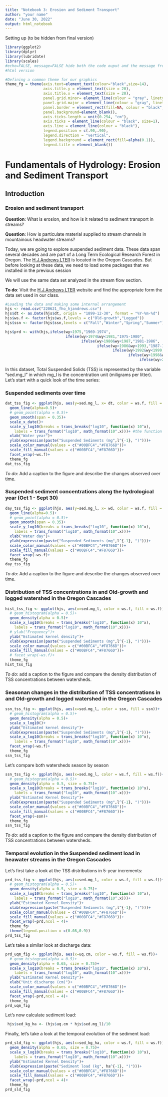 ```yaml
---
title: "Notebook 3: Erosion and Sediment Transport"
author: "your name"
date: "June 30, 2022"
output: html_notebook
---
```


Setting up (to be hidden from final version)


```r
library(ggplot2)
library(dplyr)
library(lubridate)
library(scales)
#echo=FALSE, message=FALSE hide both the code ouput and the message from the 
#html version
```

```r
#Defining a common theme for our graphics
theme_fg = theme(axis.text=element_text(colour="black",size=14),
                 axis.title.y = element_text(size = 20),
                 axis.title.x = element_text(size = 20),
                 panel.grid.minor= element_line(colour = "gray", linetype = "dotted"), 
                 panel.grid.major = element_line(colour = "gray", linetype = "dashed"),
                 panel.border = element_rect(fill=NA, colour = "black", size=1),
                 panel.background=element_blank(),
                 axis.ticks.length = unit(0.254, "cm"),
                 axis.ticks = element_line(colour = "black", size=1), 
                 axis.line = element_line(colour = "black"),
                 legend.position = c(.90,.90),
                 legend.direction = "vertical",
                 legend.background = element_rect(fill=alpha(0.1)),
                 legend.title = element_blank())
```
 

# Fundamentals of Hydrology: Erosion and Sediment Transport

## Introduction

### Erosion and sediment transport

**Question**: What is erosion, and how is it related to sediment transport in streams? 

**Question**: How is particulate material supplied to stream channels in mountainous headwater streams?

Today, we are going to explore suspended sediment data. These data span several decades and are part of a Long Term Ecological Research Forest in Oregon. The [H.J.Andrews LTER](https://andrewsforest.oregonstate.edu/) is located in the Oregon Cascades. But before looking at these data, we need to load some packages that we installed in the previous session

We will use the same data set analyzed in the stream flow section.

**To do**: Visit the [H.J.Andrews LTER](https://andrewsforest.oregonstate.edu/) website and find the appropriate form the data set used in our class. 

```r
#Loading the data and making some internal arrangement
hjs <- read.csv("220621_fho_hjandrews.csv")
hjs$dt <- as.Date(hjs$dt, origin = "1899-12-30", format = "%Y-%m-%d")
hjs$ws.f <- factor(hjs$ws.f,levels = c("Old-growth","Logged"))
hjs$ssn <- factor(hjs$ssn,levels = c("Fall","Winter","Spring","Summer"))
```


```r
hjs$prd <- with(hjs,ifelse(wy<1975,"1969-1974",
                           ifelse(wy>1974&wy<1981,"1975-1980",
                                  ifelse(wy>1980&wy<1987,"1981-1986",
                                         ifelse(wy>1986&wy<1993,"1987-1992", 
                                                ifelse(wy>1992&wy<1999,"1993-1998",
                                                       ifelse(wy>1998&wy<2005,"1999-2004",
                                                            ifelse(wy>2004&wy<2011,"2005-2010","2011+"))))))))
```

In this dataset, Total Suspended Solids (TSS) is represented by the variable "sed.mg_l" in which mg_l is the concentration unit (miligrams per litter). Let's start with a quick look of the time series:

### Suspended sediments over time

```r
dat_tss_fig <- ggplot(hjs, aes(y=sed.mg_l, x= dt, color = ws.f, fill = ws.f))+
  geom_line(alpha=0.5)+
  # geom_point(alpha = 0.5)+
  geom_smooth(span = 0.35)+
  scale_x_date()+
  scale_y_log10(breaks = trans_breaks("log10", function(x) 10^x),
    labels = trans_format("log10", math_format(10^.x)))+ #the function trans_breaks comes with the package scales
  xlab("Water year")+
  ylab(expression(paste("Suspended Sediments (mg",l^{-1}, ")")))+
  scale_color_manual(values = c("#00BFC4","#F8766D"))+
  scale_fill_manual(values = c("#00BFC4","#F8766D"))+
  facet_wrap(~ws.f)+
  theme_fg
dat_tss_fig
```

*To do*: Add a caption to the figure and describe the changes observed over time.

### Suspended sediment concentrations along the hydrological year (Oct 1 - Sept 30)

```r
day_tss_fig <- ggplot(hjs, aes(y=sed.mg_l, x= wd, color = ws.f, fill = ws.f))+
  geom_line(alpha=0.5)+
  # geom_point(alpha = 0.5)+
  geom_smooth(span = 0.35)+
  scale_y_log10(breaks = trans_breaks("log10", function(x) 10^x),
    labels = trans_format("log10", math_format(10^.x)))+
  xlab("Water day")+
  ylab(expression(paste("Suspended Sediments (mg",l^{-1}, ")")))+
  scale_color_manual(values = c("#00BFC4","#F8766D"))+
  scale_fill_manual(values = c("#00BFC4","#F8766D"))+
  facet_wrap(~ws.f)+
  theme_fg
day_tss_fig
```

*To do*: Add a caption to the figure and describe the changes observed over time.

### Distribution of TSS concentrations in and Old-growth and logged watershed in the Oregon Cascades

```r
hist_tss_fig <- ggplot(hjs, aes(x=sed.mg_l, color = ws.f, fill = ws.f))+
  # geom_histogram(alpha = 0.5)+
  geom_density(alpha = 0.5)+
  scale_x_log10(breaks = trans_breaks("log10", function(x) 10^x),
    labels = trans_format("log10", math_format(10^.x)))+
  # ylab("Frequency")+
  ylab("Estimated kernel density")+
  xlab(expression(paste("Suspended Sediments (mg",l^{-1}, ")")))+
  scale_color_manual(values = c("#00BFC4","#F8766D"))+
  scale_fill_manual(values = c("#00BFC4","#F8766D"))+
  # facet_wrap(~ws.f)+
  theme_fg
hist_tss_fig
```

*To do*: add a caption to the figure and compare the density distribution of TSS concentrations between watersheds.

### Seasonan changes in the distribution of TSS concentrations in and Old-growth and logged watershed in the Oregon Cascades

```r
ssn_tss_fig <- ggplot(hjs, aes(x=sed.mg_l, color = ssn, fill = ssn))+
  # geom_histogram(alpha = 0.5)+
  geom_density(alpha = 0.5)+
  scale_x_log10()+
  ylab("Estimated kernel density")+
  xlab(expression(paste("Suspended Sediments (mg",l^{-1}, ")")))+
  scale_x_log10(breaks = trans_breaks("log10", function(x) 10^x),
    labels = trans_format("log10", math_format(10^.x)))+
  facet_wrap(~ws.f)+
  theme_fg
ssn_tss_fig
```

Let's compare both watersheds season by season

```r
ssn_tss_fig <- ggplot(hjs, aes(x=sed.mg_l, color = ws.f, fill = ws.f))+
  # geom_histogram(alpha = 0.5)+
  geom_density(alpha = 0.5, size = 0.75)+
  scale_x_log10(breaks = trans_breaks("log10", function(x) 10^x),
    labels = trans_format("log10", math_format(10^.x)))+
  ylab("Estimated Kernel Density")+
  xlab(expression(paste("Suspended Sediments (mg",l^{-1}, ")")))+
  scale_color_manual(values = c("#00BFC4","#F8766D"))+
  scale_fill_manual(values = c("#00BFC4","#F8766D"))+
  facet_wrap(~ssn)+
  theme_fg
ssn_tss_fig
```

*To do*: add a caption to the figure and compare the density distribution of TSS concentrations between watersheds.

### Temporal evolution in the Suspended sediment load in heawater streams in the Oregon Cascades

Let's first take a look at the TSS distributions in 5-year increments:


```r
prd_tss_fig <- ggplot(hjs, aes(x=sed.mg_l, color = ws.f, fill = ws.f))+
  # geom_histogram(alpha = 0.5)+
  geom_density(alpha = 0.5, size = 0.75)+
  scale_x_log10(breaks = trans_breaks("log10", function(x) 10^x),
    labels = trans_format("log10", math_format(10^.x)))+
  ylab("Estimated Kernel Density")+
  xlab(expression(paste("Suspended Sediments (mg",l^{-1}, ")")))+
  scale_color_manual(values = c("#00BFC4","#F8766D"))+
  scale_fill_manual(values = c("#00BFC4","#F8766D"))+
  facet_wrap(~prd,ncol = 4)+
  theme_fg+
  theme(legend.position = c(0.08,0.9))
prd_tss_fig
```

Let's take a similar look at discharge data:


```r
prd_uqm_fig <- ggplot(hjs, aes(x=uq.cm, color = ws.f, fill = ws.f))+
  # geom_histogram(alpha = 0.5)+
  geom_density(alpha = 0.65, size = 0.75)+
  scale_x_log10(breaks = trans_breaks("log10", function(x) 10^x),
    labels = trans_format("log10", math_format(10^.x)))+
  ylab("Estimated Kernel Density")+
  xlab("Unit discharge (cm)")+
  scale_color_manual(values = c("#00BFC4","#F8766D"))+
  scale_fill_manual(values = c("#00BFC4","#F8766D"))+
  facet_wrap(~prd,ncol = 4)+
  theme_fg
prd_uqm_fig
```
 
 Let's now calculate sediment load:
 
```r
 hjs$sed_kg_ha <- (hjs$uq.cm * hjs$sed.mg_l)/10
```
 
Finally, let's take a look at the temporal evolution of the sediment load:


```r
prd_sld_fig <- ggplot(hjs, aes(x=sed_kg_ha, color = ws.f, fill = ws.f))+
  geom_density(alpha = 0.65, size = 0.75)+
  scale_x_log10(breaks = trans_breaks("log10", function(x) 10^x),
    labels = trans_format("log10", math_format(10^.x)))+
  ylab("Estimated Kernel Density")+
  xlab(expression(paste("Sediment load (kg", ha^{-1}, ")")))+
  scale_color_manual(values = c("#00BFC4","#F8766D"))+
  scale_fill_manual(values = c("#00BFC4","#F8766D"))+
  facet_wrap(~prd,ncol = 4)+
  theme_fg
prd_sld_fig
```

 